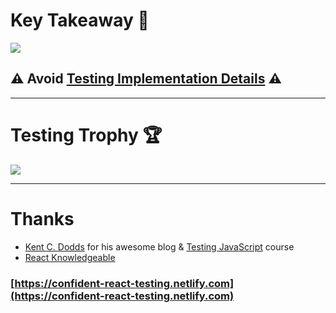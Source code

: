 
# Key Takeaway 🔑

<a href="https://twitter.com/kentcdodds/status/977018512689455106">
  <Image
    src={require('file-loader!./test-resemblance-quote.png')}
    style={{
      margin: 'auto',
      height: '50vh',
      width: '50vw',
      backgroundSize: 'contain',
    }}
  />
</a>

## ⚠️ Avoid [Testing Implementation Details](https://kentcdodds.com/blog/testing-implementation-details) ️️⚠️

---

# Testing Trophy 🏆

<a href="https://kentcdodds.com/blog/unit-vs-integration-vs-e2e-tests">
  <Image
    src={require('file-loader!./testing-trophy.png')}
    style={{
      margin: 'auto',
      height: '600px',
      width: '675px',
      backgroundColor: 'white',
      backgroundSize: 'contain',
    }}
  />
</a>

---

# Thanks

- [Kent C. Dodds](https://kentcdodds.com/) for his awesome blog & [Testing JavaScript](https://testingjavascript.com/) course
- [React Knowledgeable](https://reactknowledgeable.org/)

### [https://confident-react-testing.netlify.com](https://confident-react-testing.netlify.com)

